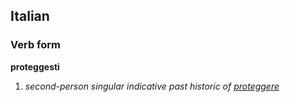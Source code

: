 ==Italian==
===Verb form===
'''proteggesti'''

# ''second-person singular indicative past historic of [[proteggere]]''